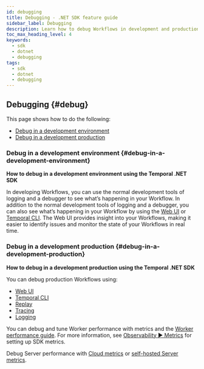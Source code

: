 ```yaml
---
id: debugging
title: Debugging - .NET SDK feature guide
sidebar_label: Debugging
description: Learn how to debug Workflows in development and production environments using Temporal .NET SDK. Utilize logging, debugger, Web UI, CLI, replay, tracing, and more for efficient troubleshooting.
toc_max_heading_level: 4
keywords:
  - sdk
  - dotnet
  - debugging
tags:
  - sdk
  - dotnet
  - debugging
---
```


## Debugging {#debug}

This page shows how to do the following:

- [Debug in a development environment](#debug-in-a-development-environment)
- [Debug in a development production](#debug-in-a-development-production)

### Debug in a development environment {#debug-in-a-development-environment}

**How to debug in a development environment using the Temporal .NET SDK**

In developing Workflows, you can use the normal development tools of logging and a debugger to see what’s happening in your Workflow.
In addition to the normal development tools of logging and a debugger, you can also see what’s happening in your Workflow by using the [Web UI](/web-ui) or [Temporal CLI](/cli).
The Web UI provides insight into your Workflows, making it easier to identify issues and monitor the state of your Workflows in real time.

### Debug in a development production {#debug-in-a-development-production}

**How to debug in a development production using the Temporal .NET SDK**

You can debug production Workflows using:

- [Web UI](/web-ui)
- [Temporal CLI](/cli)
- [Replay](/develop/dotnet/testing-suite#replay-test)
- [Tracing](/develop/dotnet/observability#tracing)
- [Logging](/develop/dotnet/observability#logging)

You can debug and tune Worker performance with metrics and the [Worker performance guide](/develop/worker-performance).
For more information, see [Observability ▶️ Metrics](/develop/dotnet/observability#metrics) for setting up SDK metrics.

Debug Server performance with [Cloud metrics](/cloud/metrics/) or [self-hosted Server metrics](/self-hosted-guide/production-checklist#scaling-and-metrics).
